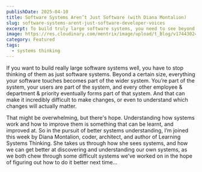 ```yaml
---
publishDate: 2025-04-10
title: Software Systems Aren’t Just Software (with Diana Montalion)
slug: software-systems-arent-just-software-developer-voices
excerpt: To build truly large software systems, you need to see beyond the code. In this episode of Developer Voices, Diana Montalion, author of Learning Systems Thinking, explores how understanding systems—including people, priorities, and processes—can help developers design better, more adaptive software.
image: https://res.cloudinary.com/mentrix/image/upload/t_Blog/v1744302450/hqdefault_2_fqjvwi.avif
category: Featured
tags:
  - systems thinking
---
```



If you want to build really large software systems well, you have to stop thinking of them as just software systems. Beyond a certain size, everything your software touches becomes part of the wider system. You’re part of the system, your users are part of the system, and every other employee & department & priority eventually forms part of that system. And that can make it incredibly difficult to make changes, or even to understand which changes will actually matter.

That might be overwhelming, but there's hope. Understanding how systems work and how to improve them is something that can be learnt, and improved at. So in the pursuit of better systems understanding, I’m joined this week by Diana Montalion, coder, architect, and author of Learning Systems Thinking. She takes us through how she sees systems, and how we can get better at discovering and understanding our own systems, as we both chew through some difficult systems we’ve worked on in the hope of figuring out how to do it better next time…

<YouTube id="VU84tqLYyL4" />
